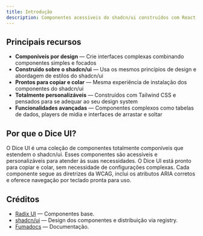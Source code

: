 ```yaml
---
title: Introdução
description: Componentes acessíveis do shadcn/ui construídos com React, TypeScript e Tailwind CSS. Prontos para copiar e colar, e totalmente personalizáveis.
---
```


## Principais recursos

- **Componíveis por design** — Crie interfaces complexas combinando componentes simples e focados
- **Construído sobre o shadcn/ui** — Usa os mesmos princípios de design e abordagem de estilos do shadcn/ui
- **Prontos para copiar e colar** — Mesma experiência de instalação dos componentes do shadcn/ui
- **Totalmente personalizáveis** — Construídos com Tailwind CSS e pensados para se adequar ao seu design system
- **Funcionalidades avançadas** — Componentes complexos como tabelas de dados, players de mídia e interfaces de arrastar e soltar

## Por que o Dice UI?

O Dice UI é uma coleção de componentes totalmente componíveis que estendem o shadcn/ui. Esses componentes são acessíveis e personalizáveis para atender às suas necessidades. O Dice UI está pronto para copiar e colar, sem necessidade de configurações complexas.
Cada componente segue as diretrizes da WCAG, inclui os atributos ARIA corretos e oferece navegação por teclado pronta para uso.

## Créditos

- [Radix UI](https://radix-ui.com) — Componentes base.
- [shadcn/ui](https://ui.shadcn.com) — Design dos componentes e distribuição via registry.
- [Fumadocs](https://fumadocs.vercel.app) — Documentação.
